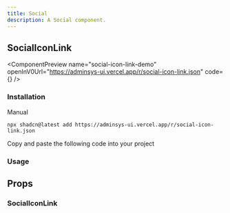 ```yaml
---
title: Social
description: A Social component.
---
```


## SocialIconLink

<ComponentPreview
  name="social-icon-link-demo"
  openInV0Url="https://adminsys-ui.vercel.app/r/social-icon-link.json"
  code={<ComponentSource name="social-icon-link-demo" />}
/>

### Installation

<Tabs className="gap-0" defaultValue="cli">

<TabsList>
  <TabsTriggerShadcnCLI />
  <TabsTrigger className="cursor-pointer" value="manual">Manual</TabsTrigger>
</TabsList>

<TabsContent value="cli" className="[&>figure]:mb-0">

```package-install
npx shadcn@latest add https://adminsys-ui.vercel.app/r/social-icon-link.json
```

</TabsContent>

<TabsContent value="manual">

<Steps>

<Step>Copy and paste the following code into your project</Step>

<ComponentSource
  name="social-icon-link"
/>

</Steps>

</TabsContent>

</Tabs>

### Usage

<ComponentSource
  name="social-icon-link-demo"
  codeCollapsible
/>

## Props

### SocialIconLink

<AutoTypeTable path="./src/registry/components/layout/social/social-icon-link.tsx" name="SocialIconLinkProps" />
